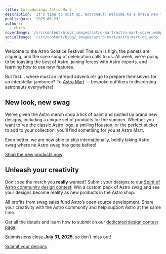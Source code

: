```yaml
---
title: Introducing… Astro Mart
description: 'It’s time to suit up, Astronaut! Welcome to a brave new frontier in Astro merch.'
publishDate: '2025-06-23'
authors:
  - chris
coverImage: '/src/content/blog/_images/astro-mart/astro-mart-cover.webp'
socialImage: '/src/content/blog/_images/astro-mart/astro-mart-og.webp'
---
```



Welcome to the Astro Solstice Festival! The sun is high, the planets are aligning, and the siren song of celebration calls to us. All week, we’re going to be toasting the best of Astro, joining forces with Astro experts, and learning how to use new features.

But first… where must an intrepid adventurer go to prepare themselves for an interstellar jamboree? To [Astro Mart][shop] — bespoke outfitters to discerning astronauts everywhere!

## New look, new swag

<BlogContentImage
	src={ShopScreenshot}
	alt="Screenshot of a shop product grid showing a products featuring the Astro logo including a blue hoodie, black and white t-shirts, and pastel colored bucket hats."
/>

We’ve given the Astro merch shop a lick of paint and rustled up brand new designs, including a unique set of products for the summer. Whether you want to rep the classic Astro logo, a smiling Houston, or the perfect sticker to add to your collection, you’ll find something for you at Astro Mart.

Even better, we are now able to ship internationally, boldly taking Astro swag where no Astro swag has gone before!

<a href="https://shop.astro.build/" class="button button-primary w-full">
	Shop the new products now
</a>

## Unleash your creativity

Don’t see the merch you **really** wanted? Submit your designs to our [Spirit of Astro community design contest][contest]! Win a custom pack of Astro swag and see your designs become reality as new products in the Astro shop.

All profits from swag sales fund Astro’s open source development. Share your creativity with the Astro community and help support Astro at the same time.

Get all the details and learn how to submit on our [dedicated design contest page][contest].

Submissions close **July 31, 2025**, so don’t miss out!

<a href="https://shop.astro.build/contest/" class="button button-white w-full">
	Submit your designs
</a>

[contest]: https://shop.astro.build/contest/
[shop]: http://shop.astro.build

